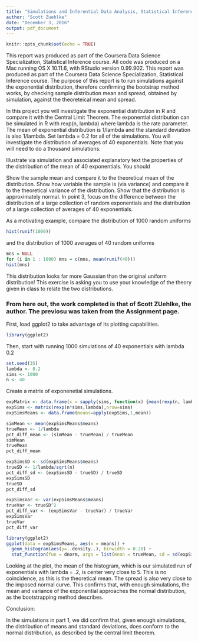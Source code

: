 ```yaml
---
title: "Simulations and Inferential Data Analysis, Statistical Inference:  Simulations"
author: "Scott Zuehlke"
date: "December 3, 2016"
output: pdf_document
---
```


```r
knitr::opts_chunk$set(echo = TRUE)
```

This report was produced as part of the Coursera Data Science Specialization, Statistical Inference course.  All code was produced on a Mac running OS X 10.11.6, with RStudio version 0.99.902.  This report was produced as part of the Coursera Data Science Specialization, Statistical Inference course.
The purpose of this report is to run simulations against the exponential distribution, therefore confirming the bootstrap method works, by checking sample distribution mean and spread, obtained by simulation, against the theoreteical mean and spread.

In this project you will investigate the exponential distribution in R and compare it with the Central Limit Theorem. The exponential distribution can be simulated in R with rexp(n, lambda) where lambda is the rate parameter. The mean of exponential distribution is 1/lambda and the standard deviation is also 1/lambda. Set lambda = 0.2 for all of the simulations. You will investigate the distribution of averages of 40 exponentials. Note that you will need to do a thousand simulations.

Illustrate via simulation and associated explanatory text the properties of the distribution of the mean of 40 exponentials. You should

Show the sample mean and compare it to the theoretical mean of the distribution.
Show how variable the sample is (via variance) and compare it to the theoretical variance of the distribution.
Show that the distribution is approximately normal.
In point 3, focus on the difference between the distribution of a large collection of random exponentials and the distribution of a large collection of averages of 40 exponentials.

As a motivating example, compare the distribution of 1000 random uniforms


```r
hist(runif(1000))
```

and the distribution of 1000 averages of 40 random uniforms

```r
mns = NULL
for (i in 1 : 1000) mns = c(mns, mean(runif(40)))
hist(mns)
```

This distribution looks far more Gaussian than the original uniform distribution!
This exercise is asking you to use your knowledge of the theory given in class to relate the two distributions.

### From here out, the work completed is that of Scott ZUehlke, the author.  The previosu was taken from the Assignment page.

First, load ggplot2 to take advantage of its plotting capabilities.

```r
library(ggplot2)
```

Then, start with running 1000 simulations of 40 exponentials with lambda 0.2

```r
set.seed(35)
lambda <- 0.2
sims <- 1000
n <- 40
```

Create a matrix of exponenetial simulations.

```r
expMatrix <- data.frame(x = sapply(sims, function(x) {mean(rexp(n, lambda))}))
expSims <- matrix(rexp(n*sims,lambda),nrow=sims)
expSimsMeans <- data.frame(means=apply(expSims,1,mean))
```

```r
simMean <- mean(expSimsMeans$means)
trueMean <- 1/lambda
pct_diff_mean <- (simMean - trueMean) / trueMean
simMean
trueMean
pct_diff_mean
```

```r
expSimsSD <- sd(expSimsMeans$means)
trueSD <- 1/lambda/sqrt(n)
pct_diff_sd <- (expSimsSD - trueSD) / trueSD
expSimsSD
trueSD
pct_diff_sd
```

```r
expSimsVar <- var(expSimsMeans$means)
trueVar <- trueSD^2
pct_diff_var <- (expSimsVar - trueVar) / trueVar
expSimsVar
trueVar
pct_diff_var
```

```r
library(ggplot2)
ggplot(data = expSimsMeans, aes(x = means)) +
  geom_histogram(aes(y=..density..), binwidth = 0.20) +
  stat_function(fun = dnorm, args = list(mean = trueMean, sd = sd(expSimsMeans$means)), col='red')
```

Looking at the plot, the mean of the histogram, which is our simulated run of exponentials with lambda = .2, is center very close to 5.  This is no coincidence, as this is the theoretical mean.  The spread is also very close to the imposed normal curve.  This confirms that, with enough simulations, the mean and variance of the exponential approaches the normal distribution, as the bootstrapping method describes.

Conclusion:

In the simulations in part 1, we did confirm that, given enough simulations, the distribution of means and standard deviations, does conform to the normal distribution, as described by the central limit theorem.

